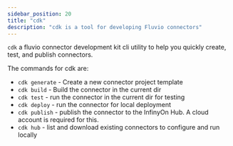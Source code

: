 ```yaml
---
sidebar_position: 20
title: "cdk"
description: "cdk is a tool for developing Fluvio connectors"
---
```


`cdk` a fluvio connector development kit cli utility to help you quickly create, test, and publish connectors.

The commands for cdk are:

- `cdk generate` - Create a new connector project template
- `cdk build` - Build the connector in the current dir
- `cdk test` - run the connector in the current dir for testing
- `cdk deploy` - run the connector for local deployment
- `cdk publish` - publish the connector to the InfinyOn Hub. A cloud account is required for this.
- `cdk hub` - list and download existing connectors to configure and run locally


